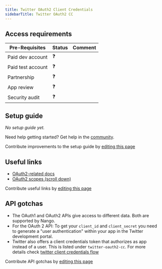 ```yaml
---
title: Twitter OAuth2 Client Credentials
sidebarTitle: Twitter OAuth2 CC
---
```



<Overview />
<PreBuiltTooling />
<PreBuiltUseCases />

## Access requirements
| Pre-Requisites | Status | Comment|
| - | - | - |
| Paid dev account | ❓ |  |
| Paid test account | ❓ |  |
| Partnership | ❓ | |
| App review | ❓ |  |
| Security audit | ❓ | |


## Setup guide

_No setup guide yet._

<Tip>Need help getting started? Get help in the [community](https://nango.dev/slack).</Tip>

<Note>Contribute improvements to the setup guide by [editing this page](https://github.com/nangohq/nango/tree/master/docs/integrations/all/twitter-oauth2-cc.mdx)</Note>


## Useful links

-   [OAuth2-related docs](https://developer.twitter.com/en/docs/authentication/oauth-2-0/user-access-token)
-   [OAuth2 scopes (scroll down)](https://developer.twitter.com/en/docs/authentication/oauth-2-0/authorization-code#:~:text=a%20public%20client.-,Scopes,-Scopes%20allow%20you)

<Note>Contribute useful links by [editing this page](https://github.com/nangohq/nango/tree/master/docs/integrations/all/twitter-oauth2-cc.mdx)</Note>

## API gotchas

-   The OAuth1 and OAuth2 APIs give access to different data. Both are supported by Nango.
-   For the OAuth 2 API: To get your `client_id` and `client_secret` you need to generate a "user authentication" within your app in the Twitter development portal.
-   Twitter also offers a client credentials token that authorizes as app instead of a user. This is listed under `twitter-oauth2-cc`. For more details check [twitter client credentials flow](https://developer.x.com/en/docs/authentication/oauth-2-0/application-only)

<Note>Contribute API gotchas by [editing this page](https://github.com/nangohq/nango/tree/master/docs/integrations/all/twitter-oauth2-cc.mdx)</Note>
